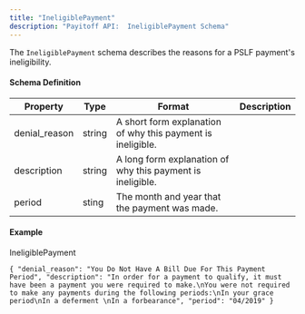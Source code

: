 ```yaml
---
title: "IneligiblePayment"
description: "Payitoff API:  IneligiblePayment Schema"
---
```


The `IneligiblePayment` schema describes the reasons for a PSLF payment's ineligibility.

#### Schema Definition

| Property       | Type   | Format                                                      | Description |
| -------------- | ------ | ----------------------------------------------------------- | ----------- |
| denial\_reason | string | A short form explanation of why this payment is ineligible. |             |
| description    | string | A long form explanation of why this payment is ineligible.  |             |
| period         | sting  | The month and year that the payment was made.               |             |

#### Example

IneligiblePayment

`{
  "denial_reason": "You Do Not Have A Bill Due For This Payment Period",
  "description": "In order for a payment to qualify, it must have been a payment you were required to make.\nYou were not required to make any payments during the following periods:\nIn your grace period\nIn a deferment \nIn a forbearance",
  "period": "04/2019"
}
`